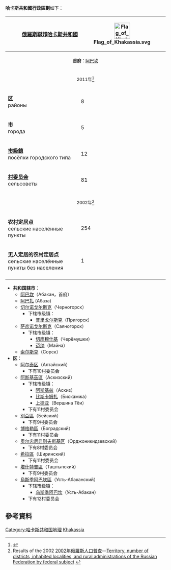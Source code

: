 '''哈卡斯共和國行政區劃'''如下：

{| border=1 align="right" cellpadding=2 cellspacing=0 style="margin: 0 0 1em 1em; background: #f9f9f9; border: 1px #aaa solid; border-collapse: collapse; font-size: 95%;"
|-
! bgcolor="#ccccff" style="padding:0 0 0 50px;" | [[俄羅斯聯邦|俄羅斯聯邦]][[哈卡斯共和國|哈卡斯共和國]]
| width="50px" | [[File:Flag_of_Khakassia.svg|50px]]
|-
| colspan=2 align="center"|<small>'''首府'''：[[阿巴坎|阿巴坎]]</small>
|-
| colspan=2 align="center"|<small>2011年<ref name="OKATO">{{OKATOReference|95}}</ref></small>
|-
| '''[[区_(后苏联国家)|区]]'''<br>районы|| 8
|-
| '''市'''<br>города|| 5
|-
| '''[[市級鎮|市級鎮]]'''<br>посёлки городского типа|| 12
|-
| '''[[村委员会|村委员会]]'''<br>сельсоветы || 81
|-
| colspan=2 align="center"|<small>2002年<ref name="Census">Results of the 2002 [[2002年俄羅斯人口普查|2002年俄羅斯人口普查]]—[http://perepis2002.ru/ct/html/TOM_01_03.htm Territory, number of districts, inhabited localities, and rural administrations of the Russian Federation by federal subject] {{Wayback|url=http://perepis2002.ru/ct/html/TOM_01_03.htm |date=20110928181511 }}</ref></small>
|-
| '''农村定居点'''<br>сельские населённые пункты|| 254
|-
| '''无人定居的农村定居点'''<br>сельские населённые пункты без населения|| 1
|-
|}
*'''共和国辖市'''：
**[[阿巴坎|阿巴坎]]（Абакан，首府）
**[[阿巴扎|阿巴扎]] (Абаза)
**[[切尔诺戈尔斯克|切尔诺戈尔斯克]]（Черногорск）
***下辖市级镇：
****[[普里戈尔斯克|普里戈尔斯克]]（Пригорск）
**[[萨彦诺戈尔斯克|萨彦诺戈尔斯克]]（Саяногорск）
***下辖市级镇：
****[[切廖穆什基_(哈卡斯共和国)|切廖穆什基]]（Черёмушки）
****[[迈纳_(哈卡斯共和国)|迈纳]]（Майна）
**[[索尔斯克|索尔斯克]]（Сорск）
*'''区'''：
**[[阿尔泰区_(哈卡斯共和国)|阿尔泰区]]（Алтайский）
***下有10村委员会
**[[阿斯基茲區|阿斯基茲區]]（Аскизский）
***下辖市级镇：
****[[阿斯基兹_(市级镇)|阿斯基兹]]（Аскиз）
****[[比斯卡姆扎|比斯卡姆扎]]（Бискамжа）
****[[上捷亚|上捷亚]]（Вершина Тёи）
***下有11村委员会
**[[別亞區|別亞區]]（Бейский）
***下有9村委员会
**[[博格勒區|博格勒區]]（Боградский）
***下有11村委员会
**[[奥尔忠尼启则夫斯基区|奥尔忠尼启则夫斯基区]]（Орджоникидзевский）
***下有8村委员会
**[[希拉區|希拉區]]（Ширинский）
***下有11村委员会
**[[塔什特普區|塔什特普區]]（Таштыпский）
***下有9村委员会
**[[烏斯季阿巴坎區|烏斯季阿巴坎區]]（Усть-Абаканский）
***下辖市级镇：
****[[乌斯季阿巴坎|乌斯季阿巴坎]]（Усть-Абакан）
***下有12村委员会

==參考資料==
{{Reflist}}

{{哈卡斯共和國行政區劃}}

[[Category:哈卡斯共和国地理|Category:哈卡斯共和国地理]]
[[Category:俄罗斯各联邦主体行政区划|Khakassia]]